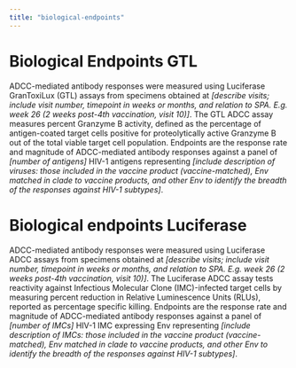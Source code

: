 ```yaml
---
title: "biological-endpoints"
---
```


<!-- This file was adapted from VISCtemplates {{pkg_ver}}. -->


# Biological Endpoints GTL

ADCC-mediated antibody responses were measured using Luciferase GranToxiLux (GTL) assays from specimens obtained at *[describe visits; include visit number, timepoint in weeks or months, and relation to SPA. E.g. week 26 (2 weeks post-4th vaccination, visit 10)]*. The GTL ADCC assay measures percent Granzyme B activity, defined as the percentage of antigen-coated target cells positive for proteolytically active Granzyme B out of the total viable target cell population. Endpoints are the response rate and magnitude of ADCC-mediated antibody responses against a panel of *[number of antigens]* HIV-1 antigens representing *[include description of viruses: those included in the vaccine product (vaccine-matched), Env matched in clade to vaccine products, and other Env to identify the breadth of the responses against HIV-1 subtypes]*. 

# Biological endpoints Luciferase

ADCC-mediated antibody responses were measured using Luciferase ADCC assays from specimens obtained at *[describe visits; include visit number, timepoint in weeks or months, and relation to SPA. E.g. week 26 (2 weeks post-4th vaccination, visit 10)]*. The Luciferase ADCC assay tests reactivity against Infectious Molecular Clone (IMC)-infected target cells by measuring percent reduction in Relative Luminescence Units (RLUs), reported as percentage specific killing. Endpoints are the response rate and magnitude of ADCC-mediated antibody responses against a panel of *[number of IMCs]* HIV-1 IMC expressing Env representing *[include description of IMCs: those included in the vaccine product (vaccine-matched), Env matched in clade to vaccine products, and other Env to identify the breadth of the responses against HIV-1 subtypes]*. 
